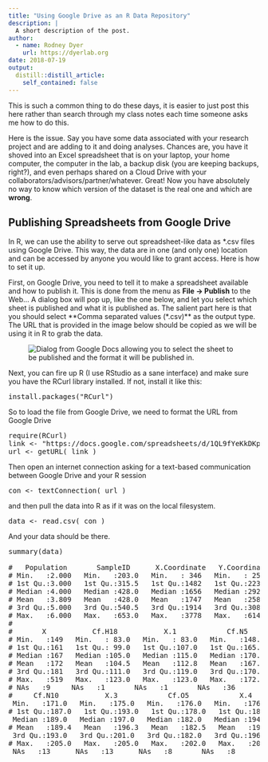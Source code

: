 ```yaml
---
title: "Using Google Drive as an R Data Repository"
description: |
  A short description of the post.
author:
  - name: Rodney Dyer
    url: https://dyerlab.org
date: 2018-07-19
output:
  distill::distill_article:
    self_contained: false
---
```





This is such a common thing to do these days, it is easier to just post this here rather than search through my class notes each time someone asks me how to do this.

Here is the issue.  Say you have some data associated with your research project and are adding to it and doing analyses.  Chances are, you have it shoved into an Excel spreadsheet that is on your laptop, your home computer, the computer in the lab, a backup disk (you are keeping backups, right?), and even perhaps shared on a Cloud Drive with your collaborators/advisors/partner/whatever.  Great!  Now you have absolutely no way to know which version of the dataset is the real one and which are **wrong**.


## Publishing Spreadsheets from Google Drive

In R, we can use the ability to serve out spreadsheet-like data as *.csv files using Google Drive.  This way, the data are in one (and only one) location and can be accessed by anyone you would like to grant access.  Here is how to set it up.

First, on Google Drive, you need to tell it to make a spreadsheet available and how to publish it.  This is done from the menu as **File -> Publish** to the Web&#8230;  A dialog box will pop up, like the one below, and let you select which sheet is published and what it is published as.  The salient part here is that you should select **Comma separated values (*.csv)** as the output type.  The URL that is provided in the image below should be copied as we will be using it in R to grab the data.<figure class="wp-block-image">

<img src="https://rodneydyer.com/wp-content/uploads/2018/07/2018-07-19_11-43-47.png" alt="Dialog from Google Docs allowing you to select the sheet to be published and the format it will be published in." class="wp-image-2098" srcset="https://rodneydyer.com/wp-content/uploads/2018/07/2018-07-19_11-43-47.png 565w, https://rodneydyer.com/wp-content/uploads/2018/07/2018-07-19_11-43-47-274x300.png 274w" sizes="(max-width: 565px) 100vw, 565px" /> </figure> 

Next, you can fire up R (I use RStudio as a sane interface) and make sure you have the RCurl library installed.  If not, install it like this:

<pre class="crayon-plain-tag">install.packages("RCurl")</pre>

So to load the file from Google Drive, we need to format the URL from Google Drive

<pre class="crayon-plain-tag">require(RCurl)
link <- "https://docs.google.com/spreadsheets/d/1QL9fYeKkDKphba12WLVTBJrv_d1WHTc9SrZoBeIFgj8/pub?gid=0&amp;single=true&amp;output=csv"
url <- getURL( link )</pre>

Then open an internet connection asking for a text-based communication between Google Drive and your R session

<pre class="crayon-plain-tag">con <- textConnection( url )</pre>

and then pull the data into R as if it was on the local filesystem.

<pre class="crayon-plain-tag">data <- read.csv( con )</pre>

And your data should be there.

<pre class="crayon-plain-tag">summary(data)

#   Population       SampleID      X.Coordinate   Y.Coordinate      Cf.G8      
# Min.   :2.000   Min.   :203.0   Min.   : 346   Min.   : 254   Min.   :147.0  
# 1st Qu.:3.000   1st Qu.:315.5   1st Qu.:1482   1st Qu.:2231   1st Qu.:155.0  
# Median :4.000   Median :428.0   Median :1656   Median :2928   Median :157.0  
# Mean   :3.809   Mean   :428.0   Mean   :1747   Mean   :2588   Mean   :160.3  
# 3rd Qu.:5.000   3rd Qu.:540.5   3rd Qu.:1914   3rd Qu.:3082   3rd Qu.:165.0  
# Max.   :6.000   Max.   :653.0   Max.   :3778   Max.   :6148   Max.   :199.0  
#                                                               NAs   :9      
#       X           Cf.H18           X.1            Cf.N5            X.2     
# Min.   :149   Min.   : 83.0   Min.   : 83.0   Min.   :148.0   Min.   :150  
# 1st Qu.:161   1st Qu.: 99.0   1st Qu.:107.0   1st Qu.:165.0   1st Qu.:170  
# Median :167   Median :105.0   Median :115.0   Median :170.0   Median :170  
# Mean   :172   Mean   :104.5   Mean   :112.8   Mean   :167.7   Mean   :170  
# 3rd Qu.:181   3rd Qu.:111.0   3rd Qu.:119.0   3rd Qu.:170.0   3rd Qu.:170  
# Max.   :519   Max.   :123.0   Max.   :123.0   Max.   :172.0   Max.   :172  
# NAs   :9     NAs   :1       NAs   :1       NAs   :36      NAs   :36   
#     Cf.N10           X.3            Cf.O5            X.4       
 Min.   :171.0   Min.   :175.0   Min.   :176.0   Min.   :176.0  
# 1st Qu.:187.0   1st Qu.:193.0   1st Qu.:178.0   1st Qu.:182.0  
 Median :189.0   Median :197.0   Median :182.0   Median :194.0  
# Mean   :189.4   Mean   :196.3   Mean   :182.5   Mean   :190.3  
 3rd Qu.:193.0   3rd Qu.:201.0   3rd Qu.:182.0   3rd Qu.:196.0  
# Max.   :205.0   Max.   :205.0   Max.   :202.0   Max.   :204.0  
 NAs   :13      NAs   :13      NAs   :8       NAs   :8</pre>
 
 
 
